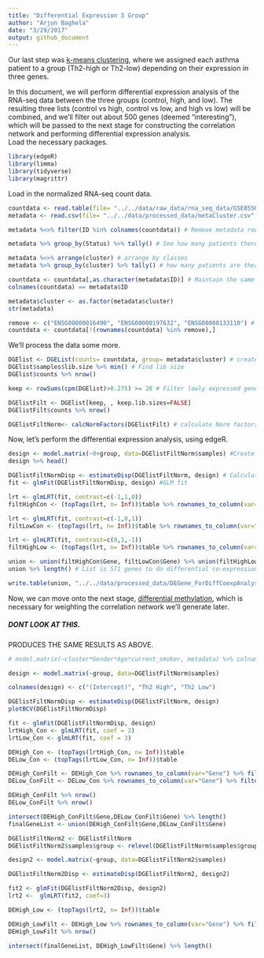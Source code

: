 ---
title: "Differential Expression 3 Group"
author: "Arjun Baghela"
date: "3/29/2017"
output: github_document
---
Our last step was [k-means clustering](https://github.com/STAT540-UBC/team_Undecided/blob/master/src/2_kmeans_clustering/Cluster.Rmd), where we assigned each asthma patient to a group (Th2-high or Th2-low) depending on their expression in three genes.  

In this document, we will perform differential expression analysis of the RNA-seq data between the three groups (control, high, and low).  The resulting three lists (control vs high, control vs low, and high vs low) will be combined, and we'll filter out about 500 genes (deemed "interesting"), which will be passed to the next stage for constructing the correlation network and performing differential expression analysis.  
Load the necessary packages. 
```{r, results='asis', warning=FALSE}
library(edgeR)
library(limma)
library(tidyverse)
library(magrittr)
```

Load in the normalized RNA-seq count data.
```{r}
countdata <- read.table(file= "../../data/raw_data/rna_seq_data/GSE85567_RNASeq_normalizedcounts.txt", check.names = FALSE)
metadata <- read.csv(file= "../../data/processed_data/metaCluster.csv", row.names = 1)

metadata %<>% filter(ID %in% colnames(countdata)) # Remove metadata rows that do not have

metadata %>% group_by(Status) %>% tally() # See how many patients there are in each group

metadata %<>% arrange(cluster) # arrange by classes
metadata %>% group_by(cluster) %>% tally() # how many patients are there in each cluster- Control, Th2 high (1), Th2 low (2). 

countdata <- countdata[,as.character(metadata$ID)] # Maintain the same order in both metadata and count data
colnames(countdata) == metadata$ID

metadata$cluster <- as.factor(metadata$cluster)
str(metadata)

remove <- c("ENSG00000016490", "ENSG00000197632", "ENSG00000133110") # Remove the three genes we clustered on, to remove any biases. 
countdata <- countdata[!(rownames(countdata) %in% remove),]
```

We'll process the data some more.
```{r}
DGElist <- DGEList(counts= countdata, group= metadata$cluster) # create DGEList to store data in
DGElist$samples$lib.size %>% min() # Find lib size
DGElist$counts %>% nrow()

keep <- rowSums(cpm(DGElist)>0.275) >= 28 # Filter lowly expressed genes. Genes with less than 5 counts as determined by library with smallest size. 

DGElistFilt <- DGElist[keep, , keep.lib.sizes=FALSE] 
DGElistFilt$counts %>% nrow()

DGElistFiltNorm<- calcNormFactors(DGElistFilt) # calculate Norm factors
```

Now, let's perform the differential expression analysis, using edgeR.
```{r}
design <- model.matrix(~0+group, data=DGElistFiltNorm$samples) #Create model matrix
design %>% head()

DGElistFiltNormDisp <- estimateDisp(DGElistFiltNorm, design) # Calculate dispersion 
fit <- glmFit(DGElistFiltNormDisp, design) #GLM fit

lrt <- glmLRT(fit, contrast=c(-1,1,0)) 
filtHighCon <- (topTags(lrt, n= Inf))$table %>% rownames_to_column(var="Gene") %>% filter(FDR <= .01)

lrt <- glmLRT(fit, contrast=c(-1,0,1))
filtLowCon <- (topTags(lrt, n= Inf))$table %>% rownames_to_column(var="Gene") %>% filter(FDR <= .25)

lrt <- glmLRT(fit, contrast=c(0,1,-1))
filtHighLow <- (topTags(lrt, n= Inf))$table %>% rownames_to_column(var="Gene") %>% filter(FDR <= .01)

union <- union(filtHighCon$Gene, filtLowCon$Gene) %>% union(filtHighLow$Gene) # Union of Important genes. 
union %>% length() # List is 571 genes to do differential co-expression analysis on now. 

write.table(union, "../../data/processed_data/DEGene_ForDiffCoexpAnalysis.txt") # Write it to a table. 
```
Now, we can move onto the next stage, [differential methylation](https://github.com/STAT540-UBC/team_Undecided/blob/master/src/1_data_inspect_%26_4_diff%20met/Cleaning_methylation_data.Rmd#assessment-of-differentially-methylated-sites), which is necessary for weighting the correlation network we'll generate later.  



##### DONT LOOK AT THIS. 

PRODUCES THE SAME RESULTS AS ABOVE. 
```{r, eval=FALSE}
# model.matrix(~cluster*Gender*Age*current_smoker, metadata) %>% colnames()

design <- model.matrix(~group, data=DGElistFiltNorm$samples)

colnames(design) <- c("(Intercept)", "Th2 High", "Th2 Low")

DGElistFiltNormDisp <- estimateDisp(DGElistFiltNorm, design)
plotBCV(DGElistFiltNormDisp)
```

```{r, eval=FALSE}
fit <- glmFit(DGElistFiltNormDisp, design)
lrtHigh_Con <- glmLRT(fit, coef = 2)
lrtLow_Con <- glmLRT(fit, coef = 3)

DEHigh_Con <- (topTags(lrtHigh_Con, n= Inf))$table
DELow_Con <- (topTags(lrtLow_Con, n= Inf))$table

DEHigh_ConFilt <- DEHigh_Con %>% rownames_to_column(var="Gene") %>% filter(FDR <= .25)
DELow_ConFilt <- DELow_Con %>% rownames_to_column(var="Gene") %>% filter(FDR <= .25)

DEHigh_ConFilt %>% nrow()
DELow_ConFilt %>% nrow()

intersect(DEHigh_ConFilt$Gene,DELow_ConFilt$Gene) %>% length()
finalGeneList <- union(DEHigh_ConFilt$Gene,DELow_ConFilt$Gene)
```

```{r, eval= FALSE}
DGElistFiltNorm2 <- DGElistFiltNorm
DGElistFiltNorm2$samples$group <- relevel(DGElistFiltNorm$samples$group, ref="2")

design2 <- model.matrix(~group, data=DGElistFiltNorm2$samples)

DGElistFiltNorm2Disp <- estimateDisp(DGElistFiltNorm2, design2)

fit2 <- glmFit(DGElistFiltNorm2Disp, design2)
lrt2 <-  glmLRT(fit2, coef=3)

DEHigh_Low <- (topTags(lrt2, n= Inf))$table

DEHigh_LowFilt <- DEHigh_Low %>% rownames_to_column(var="Gene") %>% filter(FDR <= .25)
DEHigh_LowFilt %>% nrow()

intersect(finalGeneList, DEHigh_LowFilt$Gene) %>% length()
```





